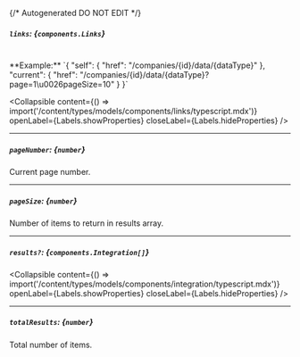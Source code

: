 {/* Autogenerated DO NOT EDIT  */}

##### `links`: *{`components.Links`}*
<br/>
**Example:** `{
"self": {
"href": "/companies/{id}/data/{dataType}"
},
"current": {
"href": "/companies/{id}/data/{dataType}?page=1\u0026pageSize=10"
}
}`

<Collapsible content={() => import('/content/types/models/components/links/typescript.mdx')} openLabel={Labels.showProperties} closeLabel={Labels.hideProperties} />


---
##### `pageNumber`: *{`number`}*
Current page number.

---
##### `pageSize`: *{`number`}*
Number of items to return in results array.

---
##### `results?`: *{`components.Integration[]`}*

<Collapsible content={() => import('/content/types/models/components/integration/typescript.mdx')} openLabel={Labels.showProperties} closeLabel={Labels.hideProperties} />


---
##### `totalResults`: *{`number`}*
Total number of items.


